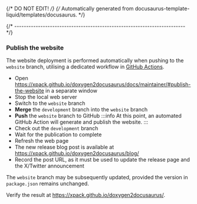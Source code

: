 {/* DO NOT EDIT! */}
{/* Automatically generated from docusaurus-template-liquid/templates/docusaurus. */}

{/* ------------------------------------------------------------------------ */}

### Publish the website

The website deployment is performed automatically when pushing to the
`website` branch, utilising a dedicated workflow in
[GitHub Actions](https://github.com/xpack/doxygen2docusaurus-cli-ts/actions/workflows/publish-github-pages.yml).

- Open https://xpack.github.io/doxygen2docusaurus/docs/maintainer/#publish-the-website in a separate window
- Stop the local web server
- Switch to the `website` branch
- **Merge** the `development` branch into the `website` branch
- **Push** the `website` branch to GitHub
  :::info
  At this point, an automated GitHub Action will generate and publish the website.
  :::
- Check out the `development` branch
- Wait for the publication to complete
- Refresh the web page
- The new release blog post is available
at https://xpack.github.io/doxygen2docusaurus/blog/
- Record the post URL, as it must be used to update the release page
and the X/Twitter announcement

The `website` branch may be subsequently updated, provided the
version in `package.json` remains unchanged.

Verify the result at https://xpack.github.io/doxygen2docusaurus/.
